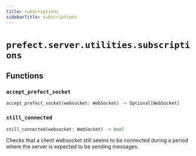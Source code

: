 ```yaml
---
title: subscriptions
sidebarTitle: subscriptions
---
```


# `prefect.server.utilities.subscriptions`

## Functions

### `accept_prefect_socket` <sup><a href="https://github.com/prefecthq/prefect/blob/main/src/prefect/server/utilities/subscriptions.py#L19" target="_blank"><Icon icon="github" style="width: 14px; height: 14px;" /></a></sup>

```python
accept_prefect_socket(websocket: WebSocket) -> Optional[WebSocket]
```

### `still_connected` <sup><a href="https://github.com/prefecthq/prefect/blob/main/src/prefect/server/utilities/subscriptions.py#L85" target="_blank"><Icon icon="github" style="width: 14px; height: 14px;" /></a></sup>

```python
still_connected(websocket: WebSocket) -> bool
```


Checks that a client websocket still seems to be connected during a period where
the server is expected to be sending messages.

